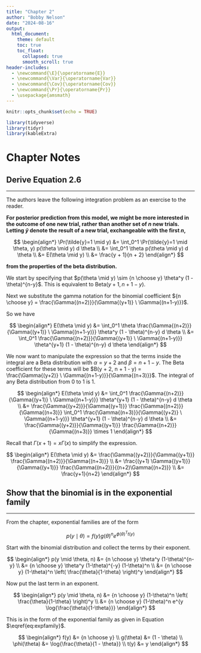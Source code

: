 ```yaml
---
title: "Chapter 2"
author: "Bobby Nelson"
date: "2024-08-16"
output:
  html_document:
    theme: default
    toc: true
    toc_float:
      collapsed: true
      smooth_scroll: true
header-includes:
  - \newcommand{\E}{\operatorname{E}}
  - \newcommand{\Var}{\operatorname{Var}}
  - \newcommand{\Cov}{\operatorname{Cov}}
  - \newcommand{\Pr}{\operatorname{Pr}}
  - \usepackage{amsmath}
---
```


<script type="text/x-mathjax-config">
MathJax.Hub.Config({
  TeX: { equationNumbers: { autoNumber: "AMS" } }
});
</script>


```r
knitr::opts_chunk$set(echo = TRUE)
```

```r
library(tidyverse)
library(tidyr)
library(kableExtra)
```

# Chapter Notes

## Derive Equation 2.6

---

The authors leave the following integration problem as an exercise to the reader.

**For posterior prediction from this model, we might be more interested in the outcome of one new trial, rather than another set of $n$ new trials. Letting $\tilde{y}$ denote the result of a new trial, exchangeable with the first $n$,**

$$
\begin{align*}
  \Pr(\tilde{y}=1 \mid y)
    &= \int_0^1 \Pr(\tilde{y}=1 \mid \theta, y) p(\theta \mid y) d \theta \\
    &= \int_0^1 \theta p(\theta \mid y) d \theta \\
    &= E(\theta \mid y) \\
    &= \frac{y + 1}{n + 2}
\end{align*}
$$

**from the properties of the beta distribution.**

We start by specifying that $p(\theta \mid y) \sim {n \choose y} \theta^y (1 - \theta)^{n-y}$. This is equivalent to $\text{Beta}(y + 1, n + 1 - y)$.

Next we substitute the gamma notation for the binomial coefficient ${n \choose y} = \frac{\Gamma{(n+2)}}{\Gamma{(y+1)} \ \Gamma{(n+1-y)}}$.

So we have

$$
\begin{align*}
  E(\theta \mid y)
    &= \int_0^1 \theta \frac{\Gamma{(n+2)}}{\Gamma{(y+1)} \ \Gamma{(n+1-y)}} \theta^y (1 - \theta)^{n-y} d \theta \\
    &= \int_0^1 \frac{\Gamma{(n+2)}}{\Gamma{(y+1)} \ \Gamma{(n+1-y)}} \theta^{y+1} (1 - \theta)^{n-y} d \theta 
\end{align*}
$$

We now want to manipulate the expression so that the terms inside the integral are a Beta distribution with $\alpha = y + 2$ and $\beta = n + 1 - y$. The Beta coefficient for these terms will be $B(y + 2, n + 1 - y) = \frac{\Gamma{(y+2)} \ \Gamma{(n+1-y)}}{\Gamma{(n+3)}}$. The integral of any Beta distribution from 0 to 1 is 1.

$$
\begin{align*}
  E(\theta \mid y)
    &= \int_0^1 \frac{\Gamma{(n+2)}}{\Gamma{(y+1)} \ \Gamma{(n+1-y)}} \theta^{y+1} (1 - \theta)^{n-y} d \theta \\
    &= \frac{\Gamma{(y+2)}}{\Gamma{(y+1)}} \frac{\Gamma{(n+2)}}{\Gamma{(n+3)}}
        \int_0^1 \frac{\Gamma{(n+3)}}{\Gamma{(y+2)} \ \Gamma{(n+1-y)}} \theta^{y+1} (1 - \theta)^{n-y} d \theta \\
    &= \frac{\Gamma{(y+2)}}{\Gamma{(y+1)}} \frac{\Gamma{(n+2)}}{\Gamma{(n+3)}} \times 1
\end{align*}
$$

Recall that $\Gamma{(x+1)} = x \Gamma{(x)}$ to simplify the expression.

$$
\begin{align*}
  E(\theta \mid y)
    &= \frac{\Gamma{(y+2)}}{\Gamma{(y+1)}} \frac{\Gamma{(n+2)}}{\Gamma{(n+3)}} \\
    &= \frac{(y+1) \Gamma{(y+1)}}{\Gamma{(y+1)}} \frac{\Gamma{(n+2)}}{(n+2)\Gamma{(n+2)}} \\
    &= \frac{y+1}{n+2}
\end{align*}
$$

## Show that the binomial is in the exponential family

---

From the chapter, exponential families are of the form

$$
\begin{equation}
  \label{eq:expfamily}
  p(y \mid \theta) = f(y) g(\theta)^n e^{\phi(\theta)^T t(y)}
\end{equation}
$$

Start with the binomial distribution and collect the terms by their exponent.

$$
\begin{align*}
  p(y \mid \theta, n)
    &= {n \choose y} \theta^y (1-\theta)^{n-y} \\
    &= {n \choose y} \theta^y (1-\theta)^{-y} (1-\theta)^n \\
    &= {n \choose y} (1-\theta)^n \left( \frac{\theta}{1-\theta} \right)^y
\end{align*}
$$

Now put the last term in an exponent.

$$
\begin{align*}
  p(y \mid \theta, n)
    &= {n \choose y} (1-\theta)^n \left( \frac{\theta}{1-\theta} \right)^y \\
    &= {n \choose y} (1-\theta)^n e^{y \log{\frac{\theta}{1-\theta}}}
\end{align*}
$$

This is in the form of the exponential family as given in Equation $\eqref{eq:expfamily}$.

$$
\begin{align*}
  f(y) &= {n \choose y} \\
  g(\theta) &= (1 - \theta) \\
  \phi(\theta) &= \log{\frac{\theta}{1 - \theta}} \\
  t(y) &= y
\end{align*}
$$




